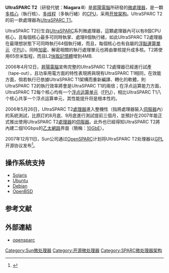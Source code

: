 {{NoteTA
|G1 = IT
|1 = zh-cn:太阳计算机系统; zh-tw:昇陽電腦; zh-hk:太陽電腦;
}}
{{Infobox CPU
| name           = UltraSPARC T2
| image          = <!-- Ultrasparc_t2_micrograph.JPG -->
| image_size     = 250px
| caption        = UltraSPARC T2 micrograph
| produced-start = 2007
| produced-end   =
| slowest        = 1.2
| fastest        = 1.6
| slow-unit      = GHz
| fast-unit      = GHz
| fsb-slowest    =
| fsb-fastest    =
| fsb-slow-unit  =
| fsb-fast-unit  =
| size-from      =
| size-to        =
| soldby         =
| designfirm     = [[昇陽電腦|昇陽電腦]]
| manuf1         = [[Texas_Instruments|Texas Instruments]]
| core1          = S2
| sock1          =
| pack1          =
| arch           = [[SPARC_V9|SPARC V9]]
| microarch      =
| numcores       = 4, 6, 8
| predecessor    = [[UltraSPARC_T1|UltraSPARC T1]]
| successor      = [[SPARC_T3|SPARC T3]]
}}
'''UltraSPARC T2'''（研發代號：'''Niagara II'''）是[[昇陽電腦|昇陽電腦]]所研發的[[微處理器|微處理器]]，是一顆[[多核心|多核心]]（執行核）、[[多线程|多线程]]（多執行緒）的[[CPU|CPU]]，采用[[开放架构|开放架构]]。UltraSPARC T2的前一款處理器為[[UltraSPARC_T1|UltraSPARC T1]]。

UltraSPARC T2衍生自[[SPARC|UltraSPARC]]系列微處理器，這顆處理器內可以有8個CPU核心，且每個核心最多可同時執掌、處理8個執行緒，如此UltraSPARC T2處理器在最理想狀態下可同時執行64個執行緒，而且，每個核心也有自屬的[[浮點運算單元|浮點運算單元]]（[[FPU|FPU]]）。同時[[加密|加密]]、解密相關的執行處理單元也將由單核提升成多核。T2將使用65奈米製程，而且L2[[快取記憶體|快取記憶體]]增到4MB.

2006年4月12日，[[昇陽電腦|昇陽電腦]]宣佈完整的UltraSPARC T2處理器已經進行試產（tape-out），且功率用電方面的特性表現將與現有UltraSPARC T1相同，在效能方面，倘若執行已依據UltraSPARC T1架構而重新編譯、轉化的軟體，則UltraSPARC T2的執行效率將會是UltraSPARC T1的兩倍；在浮点运算能力方面，UltraSPARC T2每个核心均有一个[[浮点运算单元|浮点运算单元]]（[[FPU|FPU]]），相比UltraSPARC T1八个核心共享一个浮点运算单元，其性能提升将是根本性的。

2006年5月26日，UltraSPARC T2[[處理器|處理器]]進入整機性（指將處理器裝入[[伺服器|伺服器]]內）的系統測試，比原訂的8月底、9月底進行測試提前三個月，並預計在2007年能正式推出使用UltraSPARC T2[[處理器|處理器]]的[[伺服器|伺服器]]。此外也已經得知UltraSPARC T2將內建二個10Gbps的[[乙太網路|乙太網路]]界面（簡稱：[[10GbE|10GbE]]）。

2007年12月11日，Sun公司通过[[OpenSPARC|OpenSPARC]]计划将UltraSPARC T2处理器以[[GPL|GPL]]开源协议发布<ref>{{cite web |url=http://www.sun.com/aboutsun/pr/2007-12/sunflash.20071211.1.xml |title=Sun Accelerates Growth of UltraSPARC CMT Eco System; Releases OpenSPARC T2 Processor RTL to Open Source Community and Joins Five Major Universities in Launch of OpenSPARC Technology Centers of Excellence |accessdate=2007-12-13 |publisher=Sun |archive-date=2011-05-20 |archive-url=https://web.archive.org/web/20110520210717/http://www.sun.com/aboutsun/pr/2007-12/sunflash.20071211.1.xml }}</ref>。

== 操作系统支持 ==
* [[Solaris|Solaris]]
* [[Ubuntu|Ubuntu]]
* [[Debian|Debian]]
* [[OpenBSD|OpenBSD]]

== 参考文献 ==
<div class="references-small">
<references />
</div>

== 外部連結 ==
* [http://www.opensparc.net/ opensparc]{{Wayback|url=http://www.opensparc.net/ |date=20090221152733 }}

{{Sun Microsystems}}

[[Category:Sun微处理器|Category:Sun微处理器]]
[[Category:开源微处理器|Category:开源微处理器]]
[[Category:SPARC微处理器架构|Category:SPARC微处理器架构]]